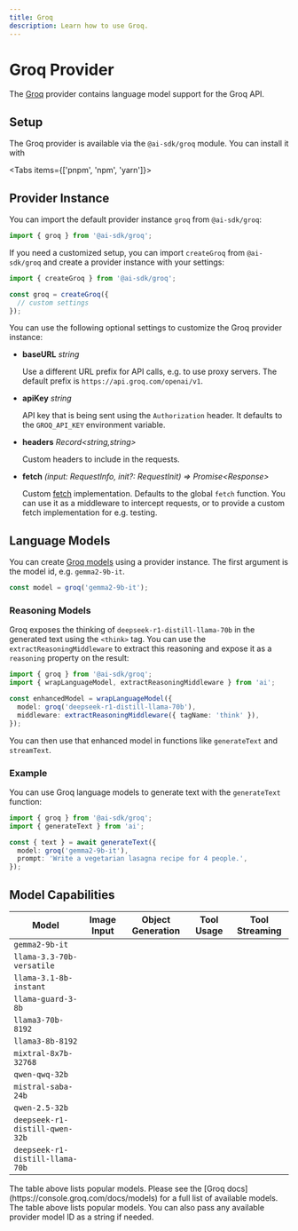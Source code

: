 ```yaml
---
title: Groq
description: Learn how to use Groq.
---
```


# Groq Provider

The [Groq](https://groq.com/) provider contains language model support for the Groq API.

## Setup

The Groq provider is available via the `@ai-sdk/groq` module.
You can install it with

<Tabs items={['pnpm', 'npm', 'yarn']}>
  <Tab>
    <Snippet text="pnpm add @ai-sdk/groq" dark />
  </Tab>
  <Tab>
    <Snippet text="npm install @ai-sdk/groq" dark />
  </Tab>
  <Tab>
    <Snippet text="yarn add @ai-sdk/groq" dark />
  </Tab>
</Tabs>

## Provider Instance

You can import the default provider instance `groq` from `@ai-sdk/groq`:

```ts
import { groq } from '@ai-sdk/groq';
```

If you need a customized setup, you can import `createGroq` from `@ai-sdk/groq`
and create a provider instance with your settings:

```ts
import { createGroq } from '@ai-sdk/groq';

const groq = createGroq({
  // custom settings
});
```

You can use the following optional settings to customize the Groq provider instance:

- **baseURL** _string_

  Use a different URL prefix for API calls, e.g. to use proxy servers.
  The default prefix is `https://api.groq.com/openai/v1`.

- **apiKey** _string_

  API key that is being sent using the `Authorization` header.
  It defaults to the `GROQ_API_KEY` environment variable.

- **headers** _Record&lt;string,string&gt;_

  Custom headers to include in the requests.

- **fetch** _(input: RequestInfo, init?: RequestInit) => Promise&lt;Response&gt;_

  Custom [fetch](https://developer.mozilla.org/en-US/docs/Web/API/fetch) implementation.
  Defaults to the global `fetch` function.
  You can use it as a middleware to intercept requests,
  or to provide a custom fetch implementation for e.g. testing.

## Language Models

You can create [Groq models](https://console.groq.com/docs/models) using a provider instance.
The first argument is the model id, e.g. `gemma2-9b-it`.

```ts
const model = groq('gemma2-9b-it');
```

### Reasoning Models

Groq exposes the thinking of `deepseek-r1-distill-llama-70b` in the generated text using the `<think>` tag.
You can use the `extractReasoningMiddleware` to extract this reasoning and expose it as a `reasoning` property on the result:

```ts
import { groq } from '@ai-sdk/groq';
import { wrapLanguageModel, extractReasoningMiddleware } from 'ai';

const enhancedModel = wrapLanguageModel({
  model: groq('deepseek-r1-distill-llama-70b'),
  middleware: extractReasoningMiddleware({ tagName: 'think' }),
});
```

You can then use that enhanced model in functions like `generateText` and `streamText`.

### Example

You can use Groq language models to generate text with the `generateText` function:

```ts
import { groq } from '@ai-sdk/groq';
import { generateText } from 'ai';

const { text } = await generateText({
  model: groq('gemma2-9b-it'),
  prompt: 'Write a vegetarian lasagna recipe for 4 people.',
});
```

## Model Capabilities

| Model                           | Image Input         | Object Generation   | Tool Usage          | Tool Streaming      |
| ------------------------------- | ------------------- | ------------------- | ------------------- | ------------------- |
| `gemma2-9b-it`                  | <Cross size={18} /> | <Check size={18} /> | <Check size={18} /> | <Check size={18} /> |
| `llama-3.3-70b-versatile`       | <Cross size={18} /> | <Check size={18} /> | <Check size={18} /> | <Check size={18} /> |
| `llama-3.1-8b-instant`          | <Cross size={18} /> | <Check size={18} /> | <Check size={18} /> | <Check size={18} /> |
| `llama-guard-3-8b`              | <Cross size={18} /> | <Check size={18} /> | <Check size={18} /> | <Check size={18} /> |
| `llama3-70b-8192`               | <Cross size={18} /> | <Check size={18} /> | <Check size={18} /> | <Check size={18} /> |
| `llama3-8b-8192`                | <Cross size={18} /> | <Check size={18} /> | <Check size={18} /> | <Check size={18} /> |
| `mixtral-8x7b-32768`            | <Cross size={18} /> | <Check size={18} /> | <Check size={18} /> | <Check size={18} /> |
| `qwen-qwq-32b`                  | <Cross size={18} /> | <Check size={18} /> | <Check size={18} /> | <Check size={18} /> |
| `mistral-saba-24b`              | <Cross size={18} /> | <Check size={18} /> | <Check size={18} /> | <Check size={18} /> |
| `qwen-2.5-32b`                  | <Cross size={18} /> | <Check size={18} /> | <Check size={18} /> | <Check size={18} /> |
| `deepseek-r1-distill-qwen-32b`  | <Cross size={18} /> | <Check size={18} /> | <Check size={18} /> | <Check size={18} /> |
| `deepseek-r1-distill-llama-70b` | <Cross size={18} /> | <Check size={18} /> | <Check size={18} /> | <Check size={18} /> |

<Note>
  The table above lists popular models. Please see the [Groq
  docs](https://console.groq.com/docs/models) for a full list of available
  models. The table above lists popular models. You can also pass any available
  provider model ID as a string if needed.
</Note>
